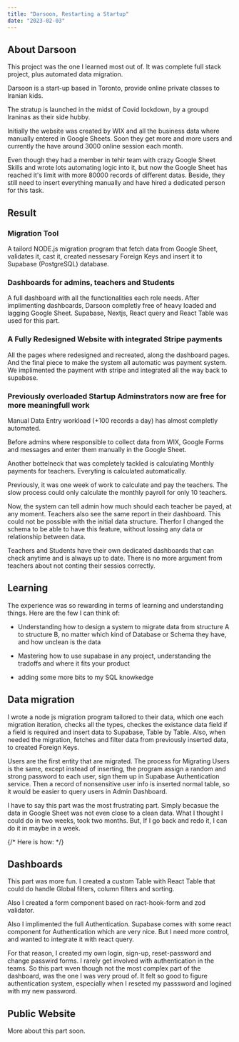 ```yaml
---
title: "Darsoon, Restarting a Startup"
date: "2023-02-03"
---
```


## About Darsoon

This project was the one I learned most out of. It was complete full stack project, plus automated data migration.

Darsoon is a start-up based in Toronto, provide online private classes to Iranian kids.

The stratup is launched in the midst of Covid lockdown, by a groupd Iraninas as their side hubby.

Initially the website was created by WIX and all the business data where manually entered in Google Sheets. Soon they get more and more users and currently the have around 3000 online session each month.

Even though they had a member in tehir team with crazy Google Sheet Skills and wrote lots automating logic into it, but now the Google Sheet has reached it's limit with more 80000 records of different datas. Beside, they still need to insert everything manually and have hired a dedicated person for this task.

## Result

### Migration Tool

A tailord NODE.js migration program that fetch data from Google Sheet, validates it, cast it, created nessesary Foreign Keys and insert it to Supabase (PostgreSQL) database.

### Dashboards for admins, teachers and Students

A full dashboard with all the functionalities each role needs. After implimenting dashboards, Darsoon completly free of heavy loaded and lagging Google Sheet. Supabase, Nextjs, React query and React Table was used for this part.

### A Fully Redesigned Website with integrated Stripe payments

All the pages where redesigned and recreated, along the dashboard pages.
And the final piece to make the system all automatic was payment system.
We implimented the payment with stripe and integrated all the way back to supabase.

### Previously overloaded Startup Adminstrators now are free for more meaningfull work

Manual Data Entry workload (+100 records a day) has almost completly automated.

Before admins where responsible to collect data from WIX, Google Forms and messages and enter them manually in the Google Sheet.

Another bottelneck that was completely tackled is calculating Monthly payments for teachers. Everyting is calculated automatically.

Previously, it was one week of work to calculate and pay the teachers. The slow process could only calculate the monthly payroll for only 10 teachers.

Now, the system can tell admin how much should each teacher be payed, at any moment. Teachers also see the same report in their dashboard. This could not be possible with the initial data structure. Therfor I changed the schema to be able to have this feature, without lossing any data or relationship between data.

Teachers and Students have their own dedicated dashboards that can check anytime and is always up to date. There is no more argument from teachers about not conting their sessios correctly.

## Learning

The experience was so rewarding in terms of learning and understanding things. Here are the few I can think of:

- Understanding how to design a system to migrate data from structure A to structure B, no matter which kind of Database or Schema they have, and how unclean is the data

- Mastering how to use supabase in any project, understanding the tradoffs and where it fits your product

- adding some more bits to my SQL knowkedge

## Data migration

I wrote a node js migration program tailored to their data, which one each migration iteration, checks all the types, checkes the existance data field if a field is required and insert data to Supabase, Table by Table.
Also, when needed the migration, fetches and filter data from previously inserted data, to created Foreign Keys.

Users are the first entity that are migrated. The process for Migrating Users is the same, except instead of inserting, the program assign a random and strong password to each user, sign them up in Supabase Authentication service. Then a record of nonsensitive user info is inserted normal table, so it would be easier to query users in Admin Dashboard.

I have to say this part was the most frustrating part. Simply becasue the data in Google Sheet was not even close to a clean data. What I thought I could do in two weeks, took two months. But, If I go back and redo it, I can do it in maybe in a week.

{/* Here is how: */}

## Dashboards

This part was more fun. I created a custom Table with React Table that could do handle Global filters, column filters and sorting.

Also I created a form component based on ract-hook-form and zod validator.

Also I implimented the full Authentication.
Supabase comes with some react component for Authentication which are very nice. But I need more control, and wanted to integrate it with react query.

For that reason, I created my own login, sign-up, reset-password and change passwird forms. I rarely get involved with authentication in the teams. So this part wven though not the most complex part of the dashboard, was the one I was very proud of. It felt so good to figure authentication system, especially when I reseted my passsword and logined with my new password.

## Public Website

More about this part soon.
